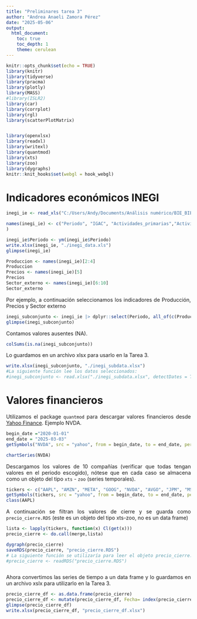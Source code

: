 ---
title: "Preliminares tarea 3"
author: "Andrea Anaeli Zamora Pérez"
date: "2025-05-06"
output: 
  html_document:
    toc: true
    toc_depth: 1
    theme: cerulean
---

<style>
body {
text-align: justify}
</style>

```{r setup, include=FALSE}
knitr::opts_chunk$set(echo = TRUE)
library(knitr)
library(tidyverse)
library(pracma)
library(plotly)
library(MASS)
#library(ISLR2)
library(car)
library(corrplot)
library(rgl)
library(scatterPlotMatrix)


library(openxlsx)
library(readxl)
library(writexl)
library(quantmod)
library(xts)
library(zoo)
library(dygraphs)
knitr::knit_hooks$set(webgl = hook_webgl)
```


# Indicadores económicos INEGI

```{r}
inegi_ie <- read_xls("C:/Users/Andy/Documents/Análisis numérico/BIE_BIE20250506122246.xls", range = cell_rows(2:389))
```


```{r}
names(inegi_ie) <- c("Periodo", "IGAC", "Actividades_primarias","Actividad_industrial", "Actividades_terciarias", "Precios_Consumidor","Importaciones_totales","Importaciones_no_petroleras", "Exportaciones_totales", "Exportaciones_petroleras","Exportaciones_no_petroleras"
)
```


```{r}
inegi_ie$Periodo <- ym(inegi_ie$Periodo)
write.xlsx(inegi_ie, "./inegi_data.xls")
glimpse(inegi_ie)
```


```{r}
Produccion <- names(inegi_ie)[2:4]
Produccion
Precios <- names(inegi_ie)[5]
Precios
Sector_externo <- names(inegi_ie)[6:10]
Sector_externo
```


Por ejemplo, a continuación seleccionamos los indicadores de Producción, Precios y Sector externo


```{r}
inegi_subconjunto <- inegi_ie |> dplyr::select(Periodo, all_of(c(Produccion, Precios, Sector_externo)))
glimpse(inegi_subconjunto)
```

Contamos valores ausentes (NA).

```{r}
colSums(is.na(inegi_subconjunto))
```

Lo guardamos en un archivo xlsx para usarlo en la Tarea 3.

```{r}
write.xlsx(inegi_subconjunto, "./inegi_subdata.xlsx")
#La siguiente función lee los datos seleccionados:
#inegi_subconjunto <- read.xlsx("./inegi_subdata.xlsx", detectDates = TRUE)
```




# Valores financieros

Utilizamos el package `quantmod` para descargar valores financieros desde [Yahoo Finance](https://finance.yahoo.com/). Ejemplo NVDA.


```{r}
begin_date ="2020-01-01"
end_date = "2025-03-03"
getSymbols("NVDA", src = "yahoo", from = begin_date, to = end_date, periodicity = "daily")

chartSeries(NVDA)
```

Descargamos los valores de 10 compañías (verificar que todas tengan valores en el periodo escogido), nótese que en cada caso se almacena como un objeto del tipo `xts` - `zoo` (series temporales).


```{r}
tickers <- c("AAPL", "AMZN", "META", "GOOG", "NVDA", "AVGO", "JPM", "MSFT", "TSLA", "LLY")
getSymbols(tickers, src = "yahoo", from = begin_date, to = end_date, periodicity = "daily")
class(AAPL)

```


A continuación se filtran los valores de cierre y se guarda como `precio_cierre.RDS` (este es un objeto del tipo xts-zoo, no es un data frame)

```{r}
lista <- lapply(tickers, function(x) Cl(get(x)))
precio_cierre <- do.call(merge,lista)

dygraph(precio_cierre)
saveRDS(precio_cierre, "precio_cierre.RDS")
# La siguiente función se utilizaría para leer el objeto precio_cierre.RDS
#precio_cierre <- readRDS("precio_cierre.RDS")



```



Ahora convertimos las series de tiempo a un data frame y lo guardamos en un archivo xslx para utilizarlo en la Tarea 3.



```{r}
precio_cierre_df <- as.data.frame(precio_cierre)
precio_cierre_df <- mutate(precio_cierre_df, Fecha= index(precio_cierre), .before = 1)
glimpse(precio_cierre_df)
write.xlsx(precio_cierre_df, "precio_cierre_df.xlsx")
```

